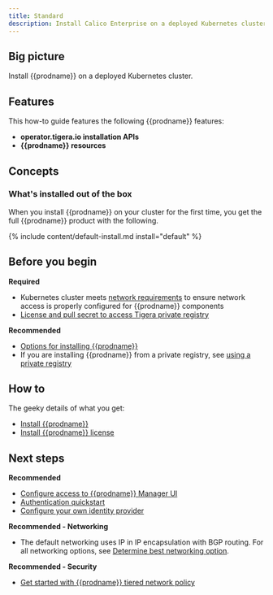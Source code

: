 ```yaml
---
title: Standard
description: Install Calico Enterprise on a deployed Kubernetes cluster for on-premises deployments.
---
```


## Big picture

Install {{prodname}} on a deployed Kubernetes cluster.

## Features

This how-to guide features the following {{prodname}} features:

- **operator.tigera.io installation APIs** 
- **{{prodname}} resources**

## Concepts

### What's installed out of the box

When you install {{prodname}} on your cluster for the first time, you get the full {{prodname}} product with the following.

{% include content/default-install.md install="default" %}

## Before you begin

**Required**

- Kubernetes cluster meets [network requirements](/getting-started/install-on-clusters/kubernetes/requirements/#network-requirements) to ensure network access is properly configured for {{prodname}} components
- [License and pull secret to access Tigera private registry](../calico-enterprise.mdx)

**Recommended**

- [Options for installing {{prodname}}](options-install.mdx)
- If you are installing {{prodname}} from a private registry, see [using a private registry](../private-registry/index.mdx)

## How to

The geeky details of what you get:
<GeekDetails prodname='{{prodname}}' details='Policy:Calico,IPAM:Calico,CNI:Calico,Overlay:IPIP,Routing:BGP,Datastore:Kubernetes' />

- [Install {{prodname}}](#install-calico-enterprise)
- [Install {{prodname}} license](#install-calico-enterprise-license)

<InstallGeneric prodname='{{prodname}}' clusterType="standalone" />

## Next steps

**Recommended**

- [Configure access to {{prodname}} Manager UI](../../../maintenance/cnx/access-the-manager.mdx)
- [Authentication quickstart](../../../maintenance/cnx/authentication-quickstart.mdx)
- [Configure your own identity provider](../../../maintenance/cnx/configure-identity-provider.mdx)

**Recommended - Networking**

- The default networking uses IP in IP encapsulation with BGP routing. For all networking options, see [Determine best networking option](../../../networking/determine-best-networking.mdx).

**Recommended - Security**

- [Get started with {{prodname}} tiered network policy](../../../security/policy-tiers/tiered-policy/index.mdx)
